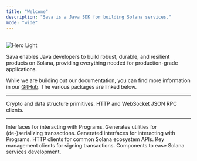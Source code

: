 ```yaml
---
title: "Welcome"
description: "Sava is a Java SDK for building Solana services."
mode: "wide"
---
```


<br />
<img alt="Hero Light" classname="block" src="/images/sava-cup.svg" />
<br />

Sava enables Java developers to build robust, durable, and resilient products on Solana, providing everything needed for production-grade applications.

While we are building out our documentation, you can find more information in our [GitHub](https://github.com/sava-software/sava). The various packages are linked below.

***

<CardGroup cols={2}>
  <Card title="Sava Core" icon="binary" href="https://github.com/sava-software/sava/blob/main/core/src/main/java/module-info.java">
    Crypto and data structure primitives.
  </Card>

  <Card title="Sava RPC" icon="circle-nodes" href="https://github.com/sava-software/sava/blob/main/rpc/src/main/java/module-info.java">
    HTTP and WebSocket JSON RPC clients.
  </Card>
</CardGroup>

***

<CardGroup cols={3}>
  <Card title="Solana Programs" icon="building" href="https://github.com/sava-software/solana-programs">
    Interfaces for interacting with Programs.
  </Card>

  <Card title="Source Generator" icon="anchor" href="https://github.com/sava-software/anchor-src-gen">
    Generates utilities for (de-)serializing transactions.
  </Card>

  <Card title="Anchor Programs" icon="city" href="https://github.com/sava-software/anchor-programs">
    Generated interfaces for interacting with Programs.
  </Card>

  <Card title="Solana Web 2.0" icon="globe-pointer" href="https://github.com/sava-software/solana-web2">
    HTTP clients for common Solana ecosystem APIs.
  </Card>

  <Card title="KMS" icon="key-skeleton-left-right" href="https://github.com/sava-software/kms">
    Key management clients for signing transactions.
  </Card>

  <Card title="Ravina" icon="spa" href="https://github.com/sava-software/ravina">
    Components to ease Solana services development.  
  </Card>
</CardGroup>